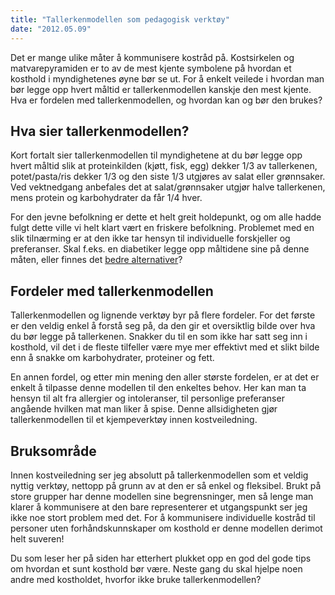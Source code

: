 ```yaml
---
title: "Tallerkenmodellen som pedagogisk verktøy"
date: "2012.05.09"
---
```


Det er mange ulike måter å kommunisere kostråd på. Kostsirkelen og matvarepyramiden er to av de mest kjente symbolene på hvordan et kosthold i myndighetenes øyne bør se ut. For å enkelt veilede i hvordan man bør legge opp hvert måltid er tallerkenmodellen kanskje den mest kjente. Hva er fordelen med tallerkenmodellen, og hvordan kan og bør den brukes?

## Hva sier tallerkenmodellen?

Kort fortalt sier tallerkenmodellen til myndighetene at du bør legge opp hvert måltid slik at proteinkilden (kjøtt, fisk, egg) dekker 1/3 av tallerkenen, potet/pasta/ris dekker 1/3 og den siste 1/3 utgjøres av salat eller grønnsaker. Ved vektnedgang anbefales det at salat/grønnsaker utgjør halve tallerkenen, mens protein og karbohydrater da får 1/4 hver.

For den jevne befolkning er dette et helt greit holdepunkt, og om alle hadde fulgt dette ville vi helt klart vært en friskere befolkning. Problemet med en slik tilnærming er at den ikke tar hensyn til individuelle forskjeller og preferanser. Skal f.eks. en diabetiker legge opp måltidene sine på denne måten, eller finnes det [bedre alternativer](diabetes-kosthold.qmd)?

## Fordeler med tallerkenmodellen

Tallerkenmodellen og lignende verktøy byr på flere fordeler. For det første er den veldig enkel å forstå seg på, da den gir et oversiktlig bilde over hva du bør legge på tallerkenen. Snakker du til en som ikke har satt seg inn i kosthold, vil det i de fleste tilfeller være mye mer effektivt med et slikt bilde enn å snakke om karbohydrater, proteiner og fett.

En annen fordel, og etter min mening den aller største fordelen, er at det er enkelt å tilpasse denne modellen til den enkeltes behov. Her kan man ta hensyn til alt fra allergier og intoleranser, til personlige preferanser angående hvilken mat man liker å spise. Denne allsidigheten gjør tallerkenmodellen til et kjempeverktøy innen kostveiledning.

## Bruksområde

Innen kostveiledning ser jeg absolutt på tallerkenmodellen som et veldig nyttig verktøy, nettopp på grunn av at den er så enkel og fleksibel. Brukt på store grupper har denne modellen sine begrensninger, men så lenge man klarer å kommunisere at den bare representerer et utgangspunkt ser jeg ikke noe stort problem med det. For å kommunisere individuelle kostråd til personer uten forhåndskunnskaper om kosthold er denne modellen derimot helt suveren!

Du som leser her på siden har etterhert plukket opp en god del gode tips om hvordan et sunt kosthold bør være. Neste gang du skal hjelpe noen andre med kostholdet, hvorfor ikke bruke tallerkenmodellen?
